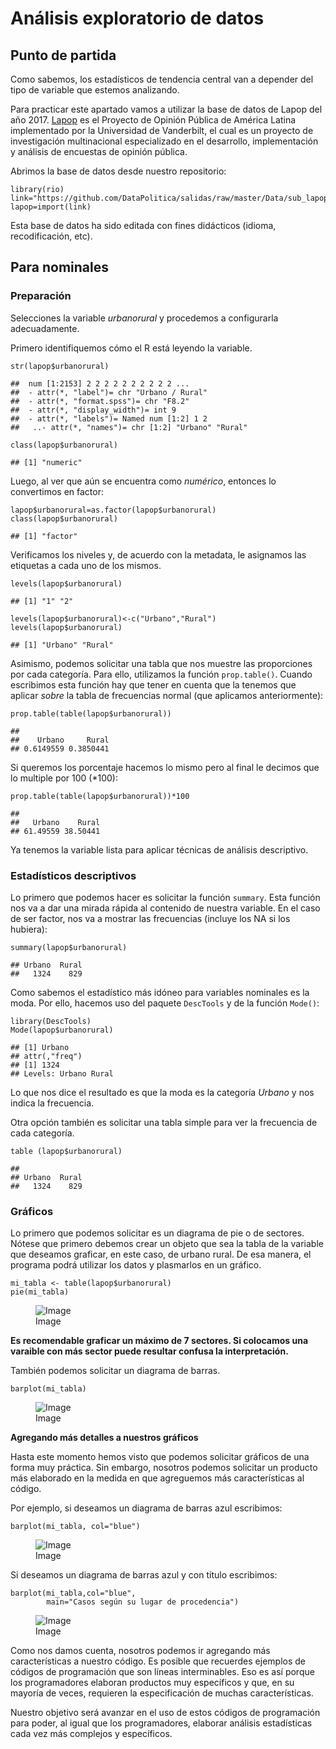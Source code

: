 # Análisis exploratorio de datos

## Punto de partida

Como sabemos, los estadísticos de tendencia central van a depender del
tipo de variable que estemos analizando.

Para practicar este apartado vamos a utilizar la base de datos de Lapop
del año 2017. [Lapop](https://www.vanderbilt.edu/lapop-espanol/) es el
Proyecto de Opinión Pública de América Latina implementado por la
Universidad de Vanderbilt, el cual es un proyecto de investigación
multinacional especializado en el desarrollo, implementación y análisis
de encuestas de opinión pública.

Abrimos la base de datos desde nuestro repositorio:

    library(rio)
    link="https://github.com/DataPolitica/salidas/raw/master/Data/sub_lapop.sav"
    lapop=import(link)

Esta base de datos ha sido editada con fines didácticos (idioma,
recodificación, etc).


## Para nominales

### Preparación

Selecciones la variable *urbanorural* y procedemos a configurarla
adecuadamente.

Primero identifiquemos cómo el R está leyendo la variable.

    str(lapop$urbanorural)

    ##  num [1:2153] 2 2 2 2 2 2 2 2 2 2 ...
    ##  - attr(*, "label")= chr "Urbano / Rural"
    ##  - attr(*, "format.spss")= chr "F8.2"
    ##  - attr(*, "display_width")= int 9
    ##  - attr(*, "labels")= Named num [1:2] 1 2
    ##   ..- attr(*, "names")= chr [1:2] "Urbano" "Rural"

    class(lapop$urbanorural)

    ## [1] "numeric"

Luego, al ver que aún se encuentra como *numérico*, entonces lo
convertimos en factor:

    lapop$urbanorural=as.factor(lapop$urbanorural)
    class(lapop$urbanorural)

    ## [1] "factor"

Verificamos los niveles y, de acuerdo con la metadata, le asignamos las
etiquetas a cada uno de los mismos.

    levels(lapop$urbanorural)

    ## [1] "1" "2"

    levels(lapop$urbanorural)<-c("Urbano","Rural")
    levels(lapop$urbanorural)

    ## [1] "Urbano" "Rural"

Asimismo, podemos solicitar una tabla que nos muestre las proporciones
por cada categoría. Para ello, utilizamos la función `prop.table()`.
Cuando escribimos esta función hay que tener en cuenta que la tenemos
que aplicar *sobre* la tabla de frecuencias normal (que aplicamos
anteriormente):

    prop.table(table(lapop$urbanorural))

    ## 
    ##    Urbano     Rural 
    ## 0.6149559 0.3850441

Si queremos los porcentaje hacemos lo mismo pero al final le decimos que
lo multiple por 100 (*100):

    prop.table(table(lapop$urbanorural))*100

    ## 
    ##   Urbano    Rural 
    ## 61.49559 38.50441

Ya tenemos la variable lista para aplicar técnicas de análisis
descriptivo.

### Estadísticos descriptivos

Lo primero que podemos hacer es solicitar la función `summary`. Esta
función nos va a dar una mirada rápida al contenido de nuestra variable.
En el caso de ser factor, nos va a mostrar las frecuencias (incluye los
NA si los hubiera):

    summary(lapop$urbanorural)

    ## Urbano  Rural 
    ##   1324    829


Como sabemos el estadístico más idóneo para variables nominales es la
moda. Por ello, hacemos uso del paquete `DescTools` y de la función
`Mode()`:

    library(DescTools)
    Mode(lapop$urbanorural)

    ## [1] Urbano
    ## attr(,"freq")
    ## [1] 1324
    ## Levels: Urbano Rural

Lo que nos dice el resultado es que la moda es la categoría *Urbano* y
nos indica la frecuencia.

Otra opción también es solicitar una tabla simple para ver la frecuencia
de cada categoría.

    table (lapop$urbanorural)

    ## 
    ## Urbano  Rural 
    ##   1324    829

### Gráficos

Lo primero que podemos solicitar es un diagrama de pie o de sectores.
Nótese que primero debemos crear un objeto que sea la tabla de la
variable que deseamos graficar, en este caso, de urbano rural. De esa
manera, el programa podrá utilizar los datos y plasmarlos en un gráfico.

    mi_tabla <- table(lapop$urbanorural)
    pie(mi_tabla)

![Image](images/4-1-1.jpg)

**Es recomendable graficar un máximo de 7 sectores. Si colocamos una varaible con más sector puede resultar confusa la interpretación.**

También podemos solicitar un diagrama de barras.

    barplot(mi_tabla)

![Image](images/4-1-2.jpg)

**Agregando más detalles a nuestros gráficos**

Hasta este momento hemos visto que podemos solicitar gráficos de una
forma muy práctica. Sin embargo, nosotros podemos solicitar un producto
más elaborado en la medida en que agreguemos más características al
código.

Por ejemplo, si deseamos un diagrama de barras azul escribimos:

    barplot(mi_tabla, col="blue")

![Image](images/4-1-3.jpg)

Si deseamos un diagrama de barras azul y con título escribimos:

    barplot(mi_tabla,col="blue", 
            main="Casos según su lugar de procedencia")

![Image](images/4-1-4.jpg)

Como nos damos cuenta, nosotros podemos ir agregando más características
a nuestro código. Es posible que recuerdes ejemplos de códigos de
programación que son líneas interminables. Eso es así porque los
programadores elaboran productos muy específicos y que, en su mayoría de
veces, requieren la especificación de muchas características.

Nuestro objetivo será avanzar en el uso de estos códigos de programación
para poder, al igual que los programadores, elaborar análisis
estadísticas cada vez más complejos y específicos.




